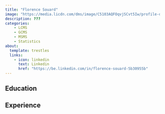 ---
title: "Florence Souard"
image: "https://media.licdn.com/dms/image/C5103AQFOqvjSCvt5Iw/profile-displayphoto-shrink_100_100/0/1517427295367?e=2147483647&v=beta&t=w8f_mhWTt2CPNlqYiGLdVtRNmZkEhx71UBArIsg8ab0"
description: ???
categories: 
    - LCMS
    - GCMS
    - MSMS
    - Statistics
about:
  template: trestles
  links: 
    - icon: linkedin
      text: Linkedin
      href: "https://be.linkedin.com/in/florence-souard-5b30955b"
---

## Education

## Experience
